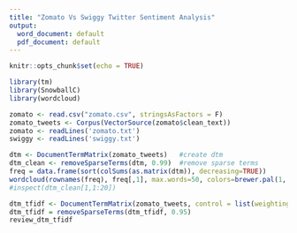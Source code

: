 ```yaml
---
title: "Zomato Vs Swiggy Twitter Sentiment Analysis"
output:
  word_document: default
  pdf_document: default
---
```


```r
knitr::opts_chunk$set(echo = TRUE)
```


```r
library(tm)
library(SnowballC)
library(wordcloud)
```

```r
zomato <- read.csv("zomato.csv", stringsAsFactors = F)
zomato_tweets <- Corpus(VectorSource(zomato$clean_text))
zomato <- readLines('zomato.txt')
swiggy <- readLines('swiggy.txt')
```


```r
dtm <- DocumentTermMatrix(zomato_tweets)   #create dtm
dtm_clean <- removeSparseTerms(dtm, 0.99)  #remove sparse terms
freq = data.frame(sort(colSums(as.matrix(dtm)), decreasing=TRUE))
wordcloud(rownames(freq), freq[,1], max.words=50, colors=brewer.pal(1, "Dark2"))
#inspect(dtm_clean[1,1:20])
```

```r
dtm_tfidf <- DocumentTermMatrix(zomato_tweets, control = list(weighting = weightTfIdf))
dtm_tfidf = removeSparseTerms(dtm_tfidf, 0.95)
review_dtm_tfidf
```

